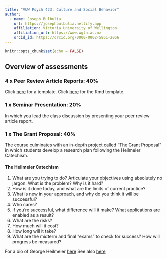 ```yaml
---
title: "VUW Psych 423: Culture and Social Behavior"
author:
  - name: Joseph Bulbulia
    url: https://josephbulbulia.netlify.app
    affiliation: Victoria University of Wellington
    affiliation_url: https://www.wgtn.ac.nz
    orcid_id: https://orcid.org/0000-0002-5861-2056
---
```


```r
knitr::opts_chunk$set(echo = FALSE)
```


## Overview of assessments


### 4 x Peer Review Article Reports: 40%

Click [here](templates/template_review.html) for a template.
Click [here](templates/template_review.Rmd) for the Rmd template.


### 1 x Seminar Presentation: 20%

In which you lead the class discussion by presenting your peer review article report. 


### 1 x The Grant Proposal: 40%

The course culminates with an in-depth project called "The Grant Proposal" in which students develop a research plan following the Heilmeier Catechism.


#### The Heilmeier Catechism

  1. What are you trying to do? Articulate your objectives using absolutely no
jargon. What is the problem?  Why is it hard?
  2. How is it done today, and what are the limits of current practice?
  3. What is new in your approach, and why do you think it will be successful?
  4. Who cares?
  5. If you’re successful, what difference will it make? What applications are enabled as a result?
  6. What are the risks?
  7. How much will it cost?
  8. How long will it take?
  9. What are the midterm and final “exams” to check for success? How will progress be measured?

For a bio of George Heilmeier [here](https://ethw.org/George_H._Heilmeier)
See also [here](http://people.physics.illinois.edu/Celia/Heilmeier.pdf)

